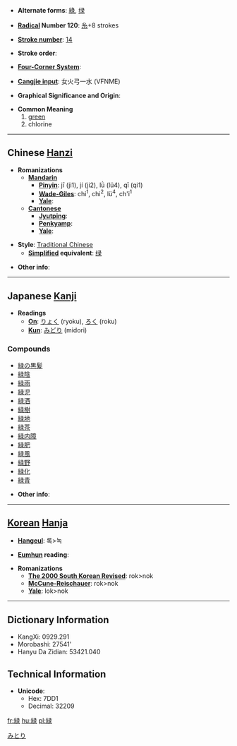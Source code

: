 * '''Alternate forms''': [[綠]], [[绿]]

* '''[[Wiktionary:Chinese radical index| Radical]] Number 120''': [[Wiktionary:Chinese radical index 糸|糸]]+8 strokes

* '''[[Wiktionary:Chinese total strokes index|Stroke number]]''': [[Wiktionary:Chinese total strokes index 14|14]]

* '''Stroke order''': 

* '''[[Wiktionary:Chinese four corner index|Four-Corner System]]''': 

* '''[[Wiktionary:Chinese Cangjie index|Cangjie input]]''': 女火弓一水 (VFNME)

* '''Graphical Significance and Origin''': 

* '''Common Meaning'''
*# [[green]]
*# chlorine

----

== Chinese [[Hanzi]] ==

* '''Romanizations'''
** '''[[Mandarin]]'''
*** '''[[Pinyin]]''': jī (ji1), jí (ji2), lǜ (lü4), qī (qi1)
*** '''[[Wade-Giles]]''': chi<sup>1</sup>, chi<sup>2</sup>, lü<sup>4</sup>, ch'i<sup>1</sup>
*** '''[[Yale]]''': 
** '''[[Cantonese]]'''
*** '''[[Jyutping]]''':
*** '''[[Penkyamp]]''': 
*** '''[[Yale]]''': 

* '''Style''': [[Traditional Chinese]] 
** '''[[Simplified Chinese|Simplified]] equivalent''': [[绿]]

* '''Other info''': 

----

== Japanese [[Kanji]] ==

* '''Readings'''
** '''[[On]]''': [[りょく]] (ryoku), [[ろく]] (roku)
** '''[[Kun]]''': [[みどり]] (midori)

===Compounds===
*[[緑の黒髪]]
*[[緑陰]]
*[[緑雨]]
*[[緑児]]
*[[緑酒]]
*[[緑樹]]
*[[緑地]]
*[[緑茶]]
*[[緑内障]]
*[[緑肥]]
*[[緑風]]
*[[緑野]]
*[[緑化]]
*[[緑青]]

* '''Other info''':  

----

== [[Korean]] [[Hanja]] ==

* '''[[Hangeul]]''': 록>녹

* '''[[Eumhun]] reading''': 

* '''Romanizations'''
** '''[[The 2000 South Korean Revised Romanization|The 2000 South Korean Revised]]''': rok>nok
** '''[[McCune-Reischauer]]''': rok>nok
** '''[[Yale]]''': lok>nok

----

== Dictionary Information ==

* KangXi: 0929.291
* Morobashi: 27541'
* Hanyu Da Zidian: 53421.040

== Technical Information ==

* '''Unicode''':
** Hex: 7DD1
** Decimal: 32209
[[Category:Japanese colors|みとり]]

[[fr:緑]]
[[hu:緑]]
[[pl:緑]]